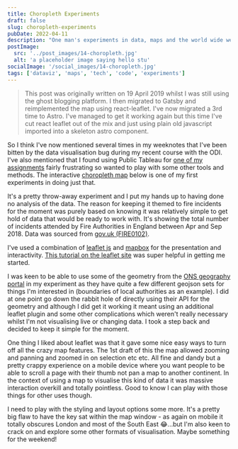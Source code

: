 ```yaml
---
title: Choropleth Experiments
draft: false
slug: choropleth-experiments
pubDate: 2022-04-11
description: "One man's experiments in data, maps and the world wide web."
postImage:
  src: '../post_images/14-choropleth.jpg'
  alt: 'a placeholder image saying hello stu'
socialImage: '/social_images/14-choropleth.jpg'
tags: ['dataviz', 'maps', 'tech', 'code', 'experiments']
---
```



<Strava stravaClass="imageFull" activity="11443875376" /> 

> This post was originally written on 19 April 2019 whilst I was still using the ghost blogging platform. I then migrated to Gatsby and reimplemented the map using react-leaflet. I've now migrated a 3rd time to Astro. I've managed to get it working again but this time I've cut react leaflet out of the mix and just using plain old javascript imported into a skeleton astro component.

So I think I've now mentioned several times in my weeknotes that I've been bitten by the data visualisation bug during my recent course with the ODI. I've also mentioned that I found using Public Tableau for [one of my assignments](https://d1sc0.github.io/odi_assignment3/) fairly frustrating so wanted to play with some other tools and methods. The interactive [choropleth map](https://en.wikipedia.org/wiki/Choropleth_map) below is one of my first experiments in doing just that.

<Fire mapAlign="imageLeft"/>

It's a pretty throw-away experiment and I put my hands up to having done no analysis of the data. The reason for keeping it themed to fire incidents for the moment was purely based on knowing it was relatively simple to get hold of data that would be ready to work with. It's showing the total number of incidents attended by Fire Authorities in England between Apr and Sep 2018. Data was sourced from [gov.uk (FIRE0102)](https://www.gov.uk/government/statistical-data-sets/fire-statistics-data-tables#incidents-attended).

I've used a combination of [leaflet js](https://leafletjs.com/) and [mapbox](https://www.mapbox.com/) for the presentation and interactivity. [This tutorial on the leaflet site](https://leafletjs.com/examples/choropleth/) was super helpful in getting me started.

I was keen to be able to use some of the geometry from the [ONS geography portal](http://geoportal.statistics.gov.uk/) in my experiment as they have quite a few different geojson sets for things I'm interested in (boundaries of local authorities as an example). I did at one point go down the rabbit hole of directly using their API for the geometry and although I did get it working it meant using an additional leaflet plugin and some other complications which weren't really necessary whilst I'm not visualising live or changing data. I took a step back and decided to keep it simple for the moment.

One thing I liked about leaflet was that it gave some nice easy ways to turn off all the crazy map features. The 1st draft of this the map allowed zooming and panning and zoomed in on selection etc etc. All fine and dandy but a pretty crappy experience on a mobile device where you want people to be able to scroll a page with their thumb not pan a map to another continent. In the context of using a map to visualise this kind of data it was massive interaction overkill and totally pointless. Good to know I can play with those things for other uses though.

I need to play with the styling and layout options some more. It's a pretty big flaw to have the key sat within the map window - as again on mobile it totally obscures London and most of the South East 😂...but I'm also keen to crack on and explore some other formats of visualisation. Maybe something for the weekend!
